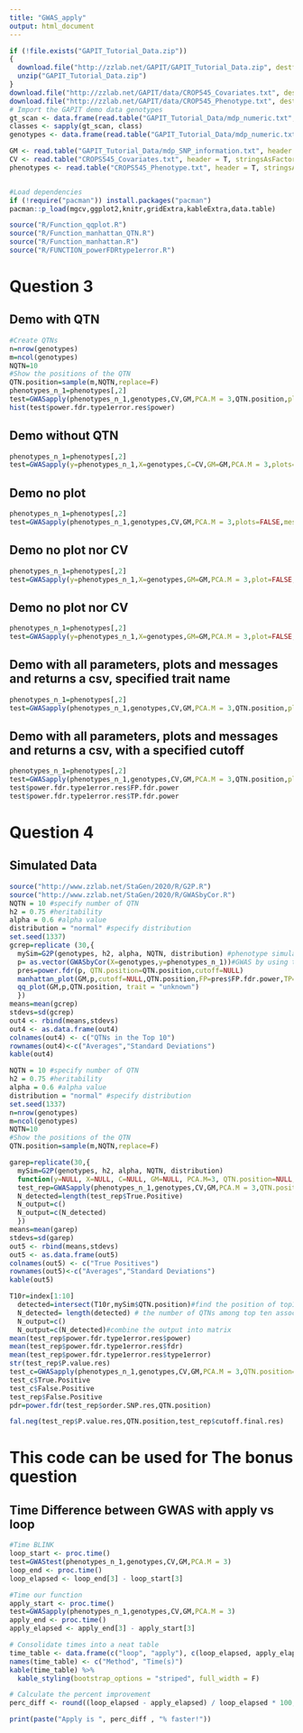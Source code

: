 ```yaml
---
title: "GWAS_apply"
output: html_document
---
```


```r
if (!file.exists("GAPIT_Tutorial_Data.zip"))
{
  download.file("http://zzlab.net/GAPIT/GAPIT_Tutorial_Data.zip", destfile = "GAPIT_Tutorial_Data.zip")
  unzip("GAPIT_Tutorial_Data.zip")
}
download.file("http://zzlab.net/GAPIT/data/CROP545_Covariates.txt", destfile = "CROPS545_Covariates.txt")
download.file("http://zzlab.net/GAPIT/data/CROP545_Phenotype.txt", destfile = "CROPS545_Phenotype.txt")
# Import the GAPIT demo data genotypes
gt_scan <- data.frame(read.table("GAPIT_Tutorial_Data/mdp_numeric.txt", header = T, stringsAsFactors = F, sep = "\t", nrows = 1))
classes <- sapply(gt_scan, class)
genotypes <- data.frame(read.table("GAPIT_Tutorial_Data/mdp_numeric.txt", header = T, row.names = 1, colClasses = classes, stringsAsFactors = F, sep = "\t"))

GM <- read.table("GAPIT_Tutorial_Data/mdp_SNP_information.txt", header = T, stringsAsFactors = F, sep = "\t")
CV <- read.table("CROPS545_Covariates.txt", header = T, stringsAsFactors = F, sep = "\t")
phenotypes <- read.table("CROPS545_Phenotype.txt", header = T, stringsAsFactors = F, sep = "\t")


#Load dependencies
if (!require("pacman")) install.packages("pacman")
pacman::p_load(mgcv,ggplot2,knitr,gridExtra,kableExtra,data.table)

source("R/Function_qqplot.R")
source("R/Function_manhattan_QTN.R")
source("R/Function_manhattan.R")
source("R/FUNCTION_powerFDRtype1error.R")
```

# Question 3

## Demo with QTN
```r
#Create QTNs
n=nrow(genotypes)
m=ncol(genotypes)
NQTN=10
#Show the positions of the QTN
QTN.position=sample(m,NQTN,replace=F)
phenotypes_n_1=phenotypes[,2]
test=GWASapply(phenotypes_n_1,genotypes,CV,GM,PCA.M = 3,QTN.position,plots=TRUE,messages=TRUE)
hist(test$power.fdr.type1error.res$power)
```


## Demo without QTN
```r
phenotypes_n_1=phenotypes[,2]
test=GWASapply(y=phenotypes_n_1,X=genotypes,C=CV,GM=GM,PCA.M = 3,plots=TRUE,messages=TRUE)
```

## Demo no plot
```r
phenotypes_n_1=phenotypes[,2]
test=GWASapply(phenotypes_n_1,genotypes,CV,GM,PCA.M = 3,plots=FALSE,messages=TRUE)
```

## Demo no plot nor CV
```r
phenotypes_n_1=phenotypes[,2]
test=GWASapply(y=phenotypes_n_1,X=genotypes,GM=GM,PCA.M = 3,plot=FALSE,messages=TRUE)
```

## Demo no plot nor CV
```r
phenotypes_n_1=phenotypes[,2]
test=GWASapply(y=phenotypes_n_1,X=genotypes,GM=GM,PCA.M = 3,plot=FALSE,messages=TRUE)
```

## Demo with all parameters, plots and messages and returns a csv, specified trait name
```r
phenotypes_n_1=phenotypes[,2]
test=GWASapply(phenotypes_n_1,genotypes,CV,GM,PCA.M = 3,QTN.position,plot=TRUE,messages=TRUE,print=TRUE,trait="height")
```

## Demo with all parameters, plots and messages and returns a csv, with a specified cutoff
```r
phenotypes_n_1=phenotypes[,2]
test=GWASapply(phenotypes_n_1,genotypes,CV,GM,PCA.M = 3,QTN.position,plot=TRUE,messages=TRUE,print=TRUE,cutoff = 0.05)
test$power.fdr.type1error.res$FP.fdr.power
test$power.fdr.type1error.res$TP.fdr.power
```

# Question 4

## Simulated Data
```r
source("http://www.zzlab.net/StaGen/2020/R/G2P.R")
source("http://www.zzlab.net/StaGen/2020/R/GWASbyCor.R")
NQTN = 10 #specify number of QTN
h2 = 0.75 #heritability
alpha = 0.6 #alpha value
distribution = "normal" #specify distribution
set.seed(1337)
gcrep=replicate (30,{
  mySim=G2P(genotypes, h2, alpha, NQTN, distribution) #phenotype simulation
  p= as.vector(GWASbyCor(X=genotypes,y=phenotypes_n_1))#GWAS by using the correlation methods
  pres=power.fdr(p, QTN.position=QTN.position,cutoff=NULL)
  manhattan_plot(GM,p,cutoff=NULL,QTN.position,FP=pres$FP.fdr.power,TP=pres$TP.fdr.power, trait = "unknown",messages=TRUE)
  qq_plot(GM,p,QTN.position, trait = "unknown")
  })
means=mean(gcrep)
stdevs=sd(gcrep)
out4 <- rbind(means,stdevs)
out4 <- as.data.frame(out4)
colnames(out4) <- c("QTNs in the Top 10")
rownames(out4)<-c("Averages","Standard Deviations")
kable(out4) 
```

```r
NQTN = 10 #specify number of QTN
h2 = 0.75 #heritability
alpha = 0.6 #alpha value
distribution = "normal" #specify distribution
set.seed(1337)
n=nrow(genotypes)
m=ncol(genotypes)
NQTN=10
#Show the positions of the QTN
QTN.position=sample(m,NQTN,replace=F)

garep=replicate(30,{
  mySim=G2P(genotypes, h2, alpha, NQTN, distribution)
  function(y=NULL, X=NULL, C=NULL, GM=NULL, PCA.M=3, QTN.position=NULL, cutoff=NULL,plots=FALSE,messages=FALSE,print=FALSE)
  test_rep=GWASapply(phenotypes_n_1,genotypes,CV,GM,PCA.M = 3,QTN.position=QTN.position, plot=TRUE)
  N_detected=length(test_rep$True.Positive)
  N_output=c()
  N_output=c(N_detected)
  })
means=mean(garep)
stdevs=sd(garep)
out5 <- rbind(means,stdevs)
out5 <- as.data.frame(out5)
colnames(out5) <- c("True Positives")
rownames(out5)<-c("Averages","Standard Deviations")
kable(out5) 

T10r=index[1:10]
  detected=intersect(T10r,mySim$QTN.position)#find the position of top10 detected QTN
  N_detected= length(detected) # the number of QTNs among top ten associated SNPs
  N_output=c()
  N_output=c(N_detected)#combine the output into matrix
mean(test_rep$power.fdr.type1error.res$power)  
mean(test_rep$power.fdr.type1error.res$fdr) 
mean(test_rep$power.fdr.type1error.res$type1error) 
str(test_rep$P.value.res)
test_c=GWASapply(phenotypes_n_1,genotypes,CV,GM,PCA.M = 3,QTN.position=QTN.position, plot=FALSE,cutoff = 0.05)
test_c$True.Positive
test_c$False.Positive
test_rep$False.Positive
pdr=power.fdr(test_rep$order.SNP.res,QTN.position)

fal.neg(test_rep$P.value.res,QTN.position,test_rep$cutoff.final.res)
```

# This code can be used for The bonus question

## Time Difference between GWAS with apply vs loop
```r
#Time BLINK
loop_start <- proc.time()
test=GWAStest(phenotypes_n_1,genotypes,CV,GM,PCA.M = 3)
loop_end <- proc.time()
loop_elapsed <- loop_end[3] - loop_start[3]

#Time our function
apply_start <- proc.time()
test=GWASapply(phenotypes_n_1,genotypes,CV,GM,PCA.M = 3)
apply_end <- proc.time()
apply_elapsed <- apply_end[3] - apply_start[3]

# Consolidate times into a neat table
time_table <- data.frame(c("loop", "apply"), c(loop_elapsed, apply_elapsed))
names(time_table) <- c("Method", "Time(s)")
kable(time_table) %>%
  kable_styling(bootstrap_options = "striped", full_width = F)

# Calculate the percent improvement
perc_diff <- round((loop_elapsed - apply_elapsed) / loop_elapsed * 100,2)

print(paste("Apply is ", perc_diff , "% faster!"))
```
